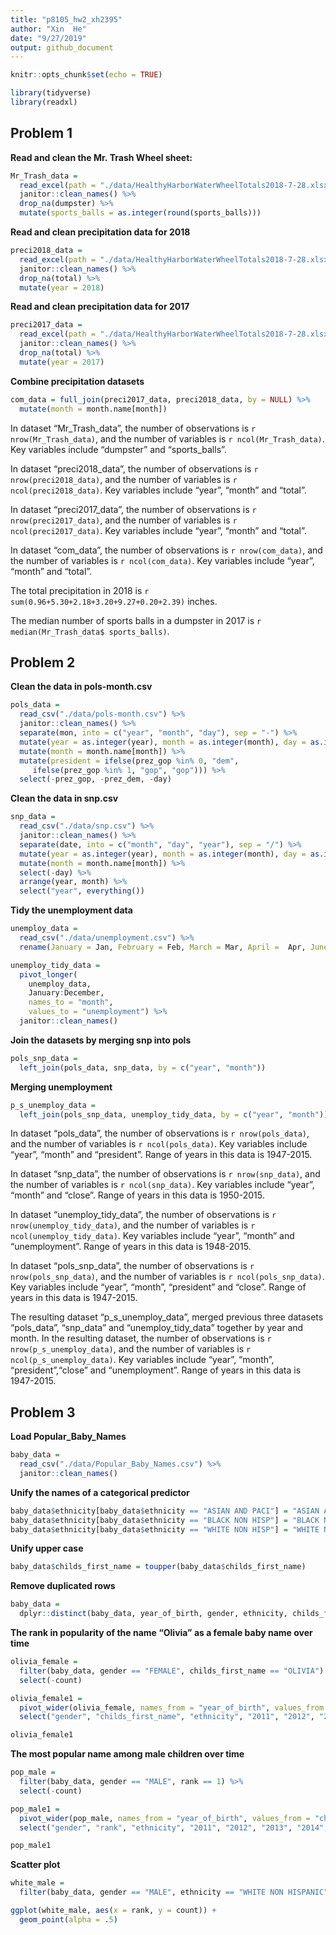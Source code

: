 ```yaml
---
title: "p8105_hw2_xh2395"
author: "Xin  He"
date: "9/27/2019"
output: github_document
---
```


```r
knitr::opts_chunk$set(echo = TRUE)

library(tidyverse)
library(readxl)
```


## Problem 1
**Read and clean the Mr. Trash Wheel sheet:**
```r
Mr_Trash_data = 
  read_excel(path = "./data/HealthyHarborWaterWheelTotals2018-7-28.xlsx", sheet = "Mr. Trash Wheel", range = cell_cols("A:N")) %>% 
  janitor::clean_names() %>%
  drop_na(dumpster) %>% 
  mutate(sports_balls = as.integer(round(sports_balls)))
```

**Read and clean precipitation data for 2018**
```r
preci2018_data = 
  read_excel(path = "./data/HealthyHarborWaterWheelTotals2018-7-28.xlsx", sheet = "2018 Precipitation", range = "A2:B14") %>% 
  janitor::clean_names() %>%
  drop_na(total) %>% 
  mutate(year = 2018)
```

**Read and clean precipitation data for 2017**
```r
preci2017_data = 
  read_excel(path = "./data/HealthyHarborWaterWheelTotals2018-7-28.xlsx", sheet = "2017 Precipitation", range = "A2:B14") %>% 
  janitor::clean_names() %>%
  drop_na(total) %>% 
  mutate(year = 2017)
```

**Combine precipitation datasets**
```r
com_data = full_join(preci2017_data, preci2018_data, by = NULL) %>% 
  mutate(month = month.name[month])
```

In dataset "Mr_Trash_data", the number of observations is `r nrow(Mr_Trash_data)`, and the number of variables is `r ncol(Mr_Trash_data)`. Key variables include "dumpster" and "sports_balls". 

In dataset "preci2018_data", the number of observations is `r nrow(preci2018_data)`, and the number of variables is `r ncol(preci2018_data)`. Key variables include "year", "month" and "total".

In dataset "preci2017_data", the number of observations is `r nrow(preci2017_data)`, and the number of variables is `r ncol(preci2017_data)`. Key variables include "year", "month" and "total".

In dataset "com_data", the number of observations is `r nrow(com_data)`, and the number of variables is `r ncol(com_data)`. Key variables include "year", "month" and "total".

The total precipitation in 2018 is `r sum(0.96+5.30+2.18+3.20+9.27+0.20+2.39)` inches.

The median number of sports balls in a dumpster in 2017 is `r median(Mr_Trash_data$ sports_balls)`.


## Problem 2
**Clean the data in pols-month.csv**
```r
pols_data = 
  read_csv("./data/pols-month.csv") %>% 
  janitor::clean_names() %>%
  separate(mon, into = c("year", "month", "day"), sep = "-") %>% 
  mutate(year = as.integer(year), month = as.integer(month), day = as.integer(day)) %>% 
  mutate(month = month.name[month]) %>% 
  mutate(president = ifelse(prez_gop %in% 0, "dem",
     ifelse(prez_gop %in% 1, "gop", "gop"))) %>% 
  select(-prez_gop, -prez_dem, -day)
```

**Clean the data in snp.csv**
```r
snp_data = 
  read_csv("./data/snp.csv") %>% 
  janitor::clean_names() %>% 
  separate(date, into = c("month", "day", "year"), sep = "/") %>% 
  mutate(year = as.integer(year), month = as.integer(month), day = as.integer(day)) %>% 
  mutate(month = month.name[month]) %>% 
  select(-day) %>% 
  arrange(year, month) %>% 
  select("year", everything())
```

**Tidy the unemployment data**
```r
unemploy_data = 
  read_csv("./data/unemployment.csv") %>% 
  rename(January = Jan, February = Feb, March = Mar, April =  Apr, June = Jun, July = Jul,     Auguest = Aug, September = Sep, October = Oct, November = Nov, December = Dec)

unemploy_tidy_data = 
  pivot_longer(
    unemploy_data, 
    January:December,
    names_to = "month", 
    values_to = "unemployment") %>% 
  janitor::clean_names()
```

**Join the datasets by merging snp into pols**
```r
pols_snp_data = 
  left_join(pols_data, snp_data, by = c("year", "month"))
```

**Merging unemployment**
```r
p_s_unemploy_data = 
  left_join(pols_snp_data, unemploy_tidy_data, by = c("year", "month"))
```

In dataset "pols_data", the number of observations is `r nrow(pols_data)`, and the number of variables is `r ncol(pols_data)`. Key variables include "year", "month" and "president". Range of years in this data is 1947-2015.

In dataset "snp_data", the number of observations is `r nrow(snp_data)`, and the number of variables is `r ncol(snp_data)`. Key variables include "year", "month" and "close". Range of years in this data is 1950-2015.

In dataset "unemploy_tidy_data", the number of observations is `r nrow(unemploy_tidy_data)`, and the number of variables is `r ncol(unemploy_tidy_data)`. Key variables include "year", "month" and "unemployment". Range of years in this data is 1948-2015.

In dataset "pols_snp_data", the number of observations is `r nrow(pols_snp_data)`, and the number of variables is `r ncol(pols_snp_data)`. Key variables include "year", "month", "president" and "close". Range of years in this data is 1947-2015.

The resulting dataset "p_s_unemploy_data", merged previous three datasets "pols_data", "snp_data" and "unemploy_tidy_data" together by year and month. In the resulting dataset, the number of observations is `r nrow(p_s_unemploy_data)`, and the number of variables is `r ncol(p_s_unemploy_data)`. Key variables include "year", "month", "president","close" and "unemployment". Range of years in this data is 1947-2015.


## Problem 3
**Load Popular_Baby_Names**
```r
baby_data = 
  read_csv("./data/Popular_Baby_Names.csv") %>% 
  janitor::clean_names()
```

**Unify the names of a categorical predictor**
```r
baby_data$ethnicity[baby_data$ethnicity == "ASIAN AND PACI"] = "ASIAN AND PACIFIC ISLANDER"
baby_data$ethnicity[baby_data$ethnicity == "BLACK NON HISP"] = "BLACK NON HISPANIC"
baby_data$ethnicity[baby_data$ethnicity == "WHITE NON HISP"] = "WHITE NON HISPANIC"
```

**Unify upper case**
```r
baby_data$childs_first_name = toupper(baby_data$childs_first_name)
```

**Remove duplicated rows**
```r
baby_data = 
  dplyr::distinct(baby_data, year_of_birth, gender, ethnicity, childs_first_name, count, rank)
```

**The rank in popularity of the name “Olivia” as a female baby name over time**
```r
olivia_female = 
  filter(baby_data, gender == "FEMALE", childs_first_name == "OLIVIA") %>% 
  select(-count)

olivia_female1 = 
  pivot_wider(olivia_female, names_from = "year_of_birth", values_from = "rank") %>% 
  select("gender", "childs_first_name", "ethnicity", "2011", "2012", "2013", "2014", "2015", "2016")

olivia_female1
```

**The most popular name among male children over time**
```r
pop_male = 
  filter(baby_data, gender == "MALE", rank == 1) %>% 
  select(-count)

pop_male1 = 
  pivot_wider(pop_male, names_from = "year_of_birth", values_from = "childs_first_name") %>% 
  select("gender", "rank", "ethnicity", "2011", "2012", "2013", "2014", "2015", "2016")

pop_male1
```

**Scatter plot**
```r
white_male =
  filter(baby_data, gender == "MALE", ethnicity == "WHITE NON HISPANIC", year_of_birth == "2016")

ggplot(white_male, aes(x = rank, y = count)) + 
  geom_point(alpha = .5) 
```










